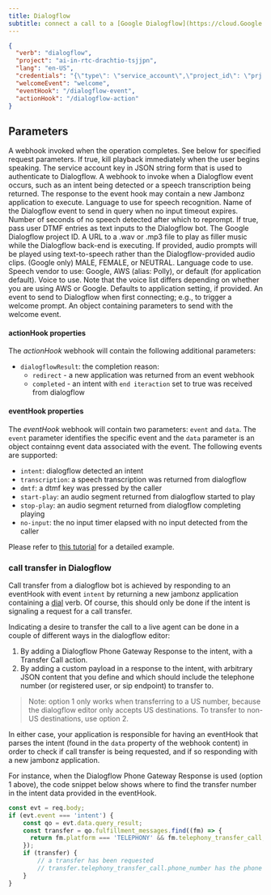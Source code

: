 ```yaml
---
title: Dialogflow
subtitle: connect a call to a [Google Dialogflow](https://cloud.Google.com/dialogflow) bot.
---
```


```json
{
  "verb": "dialogflow",
  "project": "ai-in-rtc-drachtio-tsjjpn",
  "lang": "en-US",
  "credentials": "{\"type\": \"service_account\",\"project_id\": \"prj..",
  "welcomeEvent": "welcome",
  "eventHook": "/dialogflow-event",
  "actionHook": "/dialogflow-action"
}
```

## Parameters

<ParamField path="actionHook" type="string" required={false}>
  A webhook invoked when the operation completes.  
  See below for specified request parameters.
</ParamField>

<ParamField path="bargein" type="boolean" required={false}>
  If true, kill playback immediately when the user begins speaking.
</ParamField>

<ParamField path="credentials" type="string" required={true}>
  The service account key in JSON string form that is used to authenticate to Dialogflow.
</ParamField>

<ParamField path="eventHook" type="string" required={false}>
  A webhook to invoke when a Dialogflow event occurs, such as an intent being detected or a speech transcription being returned.  
  The response to the event hook may contain a new Jambonz application to execute.
</ParamField>

<ParamField path="lang" type="string" required={true}>
  Language to use for speech recognition.
</ParamField>

<ParamField path="noInputEvent" type="string" required={false}>
  Name of the Dialogflow event to send in query when no input timeout expires.
</ParamField>

<ParamField path="noInputTimeout" type="number" required={false}>
  Number of seconds of no speech detected after which to reprompt.
</ParamField>

<ParamField path="passDtmfAsTextInput" type="boolean" required={false}>
  If true, pass user DTMF entries as text inputs to the Dialogflow bot.
</ParamField>

<ParamField path="project" type="string" required={true}>
  The Google Dialogflow project ID.
</ParamField>

<ParamField path="thinkingMusic" type="string" required={false}>
  A URL to a .wav or .mp3 file to play as filler music while the Dialogflow back-end is executing.
</ParamField>

<ParamField path="tts" type="object" required={false}>
  If provided, audio prompts will be played using text-to-speech rather than the Dialogflow-provided audio clips.
</ParamField>

<ParamField path="tts.gender" type="string" required={false}>
  (Google only) MALE, FEMALE, or NEUTRAL.
</ParamField>

<ParamField path="tts.language" type="string" required={true}>
  Language code to use.
</ParamField>

<ParamField path="tts.vendor" type="string" required={false}>
  Speech vendor to use: Google, AWS (alias: Polly), or default (for application default).
</ParamField>

<ParamField path="tts.voice" type="string" required={false}>
  Voice to use. Note that the voice list differs depending on whether you are using AWS or Google. Defaults to application setting, if provided.
</ParamField>

<ParamField path="welcomeEvent" type="string" required={false}>
  An event to send to Dialogflow when first connecting; e.g., to trigger a welcome prompt.
</ParamField>

<ParamField path="welcomeEventParams" type="object" required={false}>
  An object containing parameters to send with the welcome event.
</ParamField>

#### actionHook properties

The *actionHook* webhook will contain the following additional parameters:

- `dialogflowResult`: the completion reason:
    - `redirect` - a new application was returned from an event webhook
    - `completed` - an intent with `end iteraction` set to true was received from dialogflow

#### eventHook properties

The *eventHook* webhook will contain two parameters: `event` and `data`.  The `event` parameter identifies the specific event and the `data` parameter is an object containng event data associated with the event.  The following events are supported:

- `intent`: dialogflow detected an intent
- `transcription`: a speech transcription was returned from dialogflow
- `dmtf`: a dtmf key was pressed by the caller
- `start-play`: an audio segment returned from dialogflow started to play
- `stop-play`: an audio segment returned from dialogflow completing playing
- `no-input`: the no input timer elapsed with no input detected from the caller

Please refer to [this tutorial](/tutorials/#building-voicebots-using-jambonz-and-dialogflow) for a detailed example.

### call transfer in Dialogflow

Call transfer from a dialogflow bot is achieved by responding to an eventHook with event `intent` by returning a new jambonz application containing a [dial](#dial) verb.  Of course, this should only be done if the intent is signaling a request for a call transfer.

Indicating a desire to transfer the call to a live agent can be done in a couple of different ways in the dialogflow editor:

1. By adding a Dialogflow Phone Gateway Response to the intent, with a Transfer Call action.  
1. By adding a custom payload in a response to the intent, with arbitrary JSON content that you define and which should include the telephone number (or registered user, or sip endpoint) to transfer to.

> Note: option 1 only works when transferring to a US number, because the dialogflow editor only accepts US destinations.  To transfer to non-US destinations, use option 2.

In either case, your application is responsible for having an eventHook that parses the intent (found in the `data` property of the webhook content) in order to check if call transfer is being requested, and if so responding with a new jambonz application.

For instance, when the Dialogflow Phone Gateway Response is used (option 1 above), the code snippet below shows where to find the transfer number in the intent data provided in the eventHook.

```js
const evt = req.body; 
if (evt.event === 'intent') {
    const qo = evt.data.query_result;
    const transfer = qo.fulfillment_messages.find((fm) => {
      return fm.platform === 'TELEPHONY' && fm.telephony_transfer_call;
    });
    if (transfer) {
        // a transfer has been requested
        // transfer.telephony_transfer_call.phone_number has the phone number to transfer to
    }
}
```

